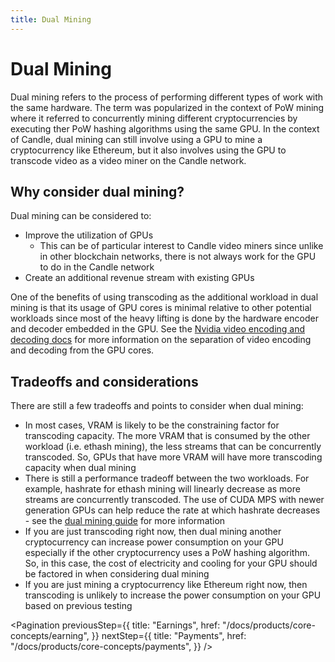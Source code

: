 ```yaml
---
title: Dual Mining
---
```


# Dual Mining

Dual mining refers to the process of performing different types of work with the
same hardware. The term was popularized in the context of PoW mining where it
referred to concurrently mining different cryptocurrencies by executing ther PoW
hashing algorithms using the same GPU. In the context of Candle, dual mining
can still involve using a GPU to mine a cryptocurrency like Ethereum, but it
also involves using the GPU to transcode video as a video miner on the Candle
network.

## Why consider dual mining?

Dual mining can be considered to:

- Improve the utilization of GPUs
  - This can be of particular interest to Candle video miners since unlike in
    other blockchain networks, there is not always work for the GPU to do in the
    Candle network
- Create an additional revenue stream with existing GPUs

One of the benefits of using transcoding as the additional workload in dual
mining is that its usage of GPU cores is minimal relative to other potential
workloads since most of the heavy lifting is done by the hardware encoder and
decoder embedded in the GPU. See the
[Nvidia video encoding and decoding docs](https://developer.nvidia.com/nvidia-video-codec-sdk)
for more information on the separation of video encoding and decoding from the
GPU cores.

## Tradeoffs and considerations

There are still a few tradeoffs and points to consider when dual mining:

- In most cases, VRAM is likely to be the constraining factor for transcoding
  capacity. The more VRAM that is consumed by the other workload (i.e. ethash
  mining), the less streams that can be concurrently transcoded. So, GPUs that
  have more VRAM will have more transcoding capacity when dual mining
- There is still a performance tradeoff between the two workloads. For example,
  hashrate for ethash mining will linearly decrease as more streams are
  concurrently transcoded. The use of CUDA MPS with newer generation GPUs can
  help reduce the rate at which hashrate decreases - see the
  [dual mining guide](/docs/products/how-to-guides/dual-mining) for more
  information
- If you are just transcoding right now, then dual mining another cryptocurrency
  can increase power consumption on your GPU especially if the other
  cryptocurrency uses a PoW hashing algorithm. So, in this case, the cost of
  electricity and cooling for your GPU should be factored in when considering
  dual mining
- If you are just mining a cryptocurrency like Ethereum right now, then
  transcoding is unlikely to increase the power consumption on your GPU based on
  previous testing

<Pagination
  previousStep={{
    title: "Earnings",
    href: "/docs/products/core-concepts/earning",
  }}
  nextStep={{
    title: "Payments",
    href: "/docs/products/core-concepts/payments",
  }}
/>
